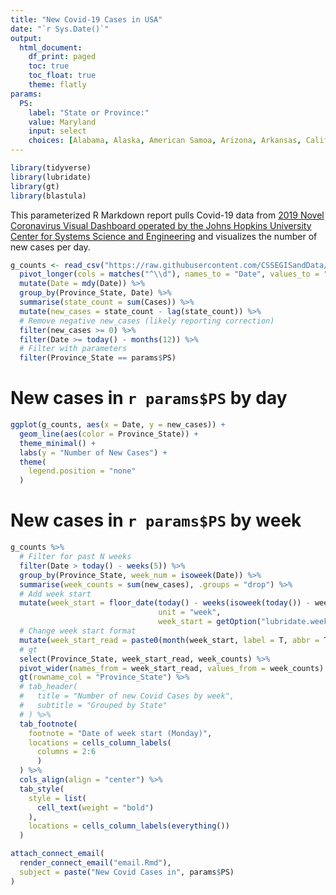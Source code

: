 ```yaml
---
title: "New Covid-19 Cases in USA"
date: "`r Sys.Date()`"
output:
  html_document:
    df_print: paged
    toc: true
    toc_float: true
    theme: flatly
params:
  PS:
    label: "State or Province:"
    value: Maryland
    input: select
    choices: [Alabama, Alaska, American Samoa, Arizona, Arkansas, California, Colorado, Connecticut, Delaware, Diamond Princess, District of Columbia, Florida, Georgia, Grand Princess, Guam, Hawaii, Idaho, Illinois, Indiana, Iowa, Kansas, Kentucky, Louisiana, Maine, Maryland, Massachusetts, Michigan, Minnesota, Mississippi, Missouri, Montana, Nebraska, Nevada, New Hampshire, New Jersey, New Mexico, New York, North Carolina, North Dakota, Northern Mariana Islands, Ohio, Oklahoma, Oregon, Pennsylvania, Puerto Rico, Rhode Island, South Carolina, South Dakota, Tennessee, Texas, Utah, Vermont, Virgin Islands, Virginia, Washington, West Virginia, Wisconsin, Wyoming]
---
```


```r
library(tidyverse)
library(lubridate)
library(gt)
library(blastula)
```

This parameterized R Markdown report pulls Covid-19 data from [2019 Novel Coronavirus Visual Dashboard operated by the Johns Hopkins University Center for Systems Science and Engineering](https://github.com/CSSEGISandData/COVID-19) and visualizes the number of new cases per day.

```r
g_counts <- read_csv("https://raw.githubusercontent.com/CSSEGISandData/COVID-19/master/csse_covid_19_data/csse_covid_19_time_series/time_series_covid19_confirmed_US.csv") %>% 
  pivot_longer(cols = matches("^\\d"), names_to = "Date", values_to = "Cases") %>% 
  mutate(Date = mdy(Date)) %>% 
  group_by(Province_State, Date) %>% 
  summarise(state_count = sum(Cases)) %>% 
  mutate(new_cases = state_count - lag(state_count)) %>% 
  # Remove negative new_cases (likely reporting correction)
  filter(new_cases >= 0) %>% 
  filter(Date >= today() - months(12)) %>% 
  # Filter with parameters
  filter(Province_State == params$PS)
```

# New cases in `r params$PS` by day

```r
ggplot(g_counts, aes(x = Date, y = new_cases)) +
  geom_line(aes(color = Province_State)) +
  theme_minimal() +
  labs(y = "Number of New Cases") +
  theme(
    legend.position = "none"
  )
```

# New cases in `r params$PS` by week

```r
g_counts %>% 
  # Filter for past N weeks
  filter(Date > today() - weeks(5)) %>% 
  group_by(Province_State, week_num = isoweek(Date)) %>% 
  summarise(week_counts = sum(new_cases), .groups = "drop") %>% 
  # Add week start
  mutate(week_start = floor_date(today() - weeks(isoweek(today()) - week_num), 
                                 unit = "week", 
                                 week_start = getOption("lubridate.week.start", 1))) %>% 
  # Change week start format
  mutate(week_start_read = paste0(month(week_start, label = T, abbr = T), " ", day(week_start), ", ", year(week_start))) %>% 
  # gt
  select(Province_State, week_start_read, week_counts) %>% 
  pivot_wider(names_from = week_start_read, values_from = week_counts) %>%
  gt(rowname_col = "Province_State") %>%
  # tab_header(
  #   title = "Number of new Covid Cases by week",
  #   subtitle = "Grouped by State"
  # ) %>%
  tab_footnote(
    footnote = "Date of week start (Monday)",
    locations = cells_column_labels(
      columns = 2:6
      )
  ) %>%
  cols_align(align = "center") %>%
  tab_style(
    style = list(
      cell_text(weight = "bold")
    ),
    locations = cells_column_labels(everything())
  )
```

```r
attach_connect_email(
  render_connect_email("email.Rmd"),
  subject = paste("New Covid Cases in", params$PS)
)
```


